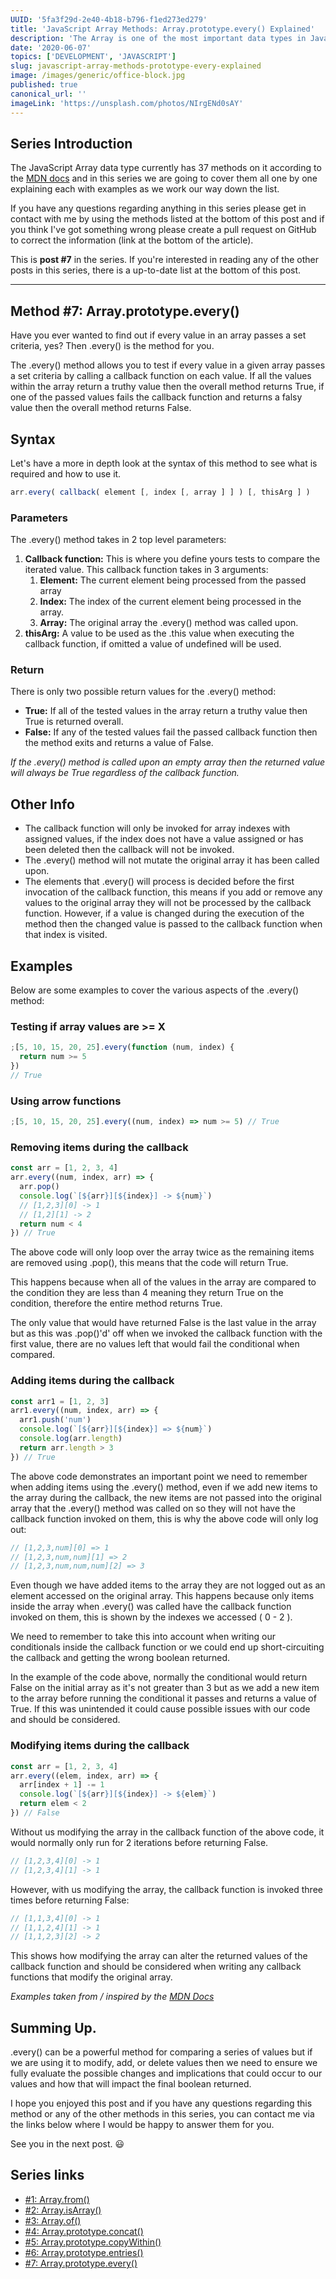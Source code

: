 ```yaml
---
UUID: '5fa3f29d-2e40-4b18-b796-f1ed273ed279'
title: 'JavaScript Array Methods: Array.prototype.every() Explained'
description: 'The Array is one of the most important data types in JavaScript, here is everything you need to know about the Array method Array.prototype.every().'
date: '2020-06-07'
topics: ['DEVELOPMENT', 'JAVASCRIPT']
slug: javascript-array-methods-prototype-every-explained
image: /images/generic/office-block.jpg
published: true
canonical_url: ''
imageLink: 'https://unsplash.com/photos/NIrgENd0sAY'
---
```


## Series Introduction

The JavaScript Array data type currently has 37 methods on it according to the [MDN docs](https://developer.mozilla.org/en-US/docs/Web/JavaScript/Reference/Global_Objects/Array) and in this series we are going to cover them all one by one explaining each with examples as we work our way down the list.

If you have any questions regarding anything in this series please get in contact with me by using the methods listed at the bottom of this post and if you think I've got something wrong please create a pull request on GitHub to correct the information (link at the bottom of the article).

This is **post #7** in the series. If you're interested in reading any of the other posts in this series, there is a up-to-date list at the bottom of this post.

---

## Method #7: Array.prototype.every()

Have you ever wanted to find out if every value in an array passes a set criteria, yes? Then .every() is the method for you.

The .every() method allows you to test if every value in a given array passes a set criteria by calling a callback function on each value. If all the values within the array return a truthy value then the overall method returns True, if one of the passed values fails the callback function and returns a falsy value then the overall method returns False.

## Syntax

Let's have a more in depth look at the syntax of this method to see what is required and how to use it.

```jsx
arr.every( callback( element [, index [, array ] ] ) [, thisArg ] )
```

### Parameters

The .every() method takes in 2 top level parameters:

1. **Callback function:** This is where you define yours tests to compare the iterated value. This callback function takes in 3 arguments:
   1. **Element:** The current element being processed from the passed array
   2. **Index:** The index of the current element being processed in the array.
   3. **Array:** The original array the .every() method was called upon.
2. **thisArg:** A value to be used as the .this value when executing the callback function, if omitted a value of undefined will be used.

### Return

There is only two possible return values for the .every() method:

- **True:** If all of the tested values in the array return a truthy value then True is returned overall.
- **False:** If any of the tested values fail the passed callback function then the method exits and returns a value of False.

_If the .every() method is called upon an empty array then the returned value will always be True regardless of the callback function._

## Other Info

- The callback function will only be invoked for array indexes with assigned values, if the index does not have a value assigned or has been deleted then the callback will not be invoked.
- The .every() method will not mutate the original array it has been called upon.
- The elements that .every() will process is decided before the first invocation of the callback function, this means if you add or remove any values to the original array they will not be processed by the callback function. However, if a value is changed during the execution of the method then the changed value is passed to the callback function when that index is visited.

## Examples

Below are some examples to cover the various aspects of the .every() method:

### Testing if array values are >= X

```jsx
;[5, 10, 15, 20, 25].every(function (num, index) {
  return num >= 5
})
// True
```

### Using arrow functions

```jsx
;[5, 10, 15, 20, 25].every((num, index) => num >= 5) // True
```

### Removing items during the callback

```jsx
const arr = [1, 2, 3, 4]
arr.every((num, index, arr) => {
  arr.pop()
  console.log(`[${arr}][${index}] -> ${num}`)
  // [1,2,3][0] -> 1
  // [1,2][1] -> 2
  return num < 4
}) // True
```

The above code will only loop over the array twice as the remaining items are removed using .pop(), this means that the code will return True.

This happens because when all of the values in the array are compared to the condition they are less than 4 meaning they return True on the condition, therefore the entire method returns True.

The only value that would have returned False is the last value in the array but as this was .pop()'d' off when we invoked the callback function with the first value, there are no values left that would fail the conditional when compared.

### Adding items during the callback

```jsx
const arr1 = [1, 2, 3]
arr1.every((num, index, arr) => {
  arr1.push('num')
  console.log(`[${arr}][${index}] => ${num}`)
  console.log(arr.length)
  return arr.length > 3
}) // True
```

The above code demonstrates an important point we need to remember when adding items using the .every() method, even if we add new items to the array during the callback, the new items are not passed into the original array that the .every() method was called on so they will not have the callback function invoked on them, this is why the above code will only log out:

```jsx
// [1,2,3,num][0] => 1
// [1,2,3,num,num][1] => 2
// [1,2,3,num,num,num][2] => 3
```

Even though we have added items to the array they are not logged out as an element accessed on the original array. This happens because only items inside the array when .every() was called have the callback function invoked on them, this is shown by the indexes we accessed ( 0 - 2 ).

We need to remember to take this into account when writing our conditionals inside the callback function or we could end up short-circuiting the callback and getting the wrong boolean returned.

In the example of the code above, normally the conditional would return False on the initial array as it's not greater than 3 but as we add a new item to the array before running the conditional it passes and returns a value of True. If this was unintended it could cause possible issues with our code and should be considered.

### Modifying items during the callback

```jsx
const arr = [1, 2, 3, 4]
arr.every((elem, index, arr) => {
  arr[index + 1] -= 1
  console.log(`[${arr}][${index}] -> ${elem}`)
  return elem < 2
}) // False
```

Without us modifying the array in the callback function of the above code, it would normally only run for 2 iterations before returning False.

```jsx
// [1,2,3,4][0] -> 1
// [1,2,3,4][1] -> 1
```

However, with us modifying the array, the callback function is invoked three times before returning False:

```jsx
// [1,1,3,4][0] -> 1
// [1,1,2,4][1] -> 1
// [1,1,2,3][2] -> 2
```

This shows how modifying the array can alter the returned values of the callback function and should be considered when writing any callback functions that modify the original array.

_Examples taken from / inspired by the [MDN Docs](https://developer.mozilla.org/en-US/docs/Web/JavaScript/Reference/Global_Objects/Array/every)_

## Summing Up.

.every() can be a powerful method for comparing a series of values but if we are using it to modify, add, or delete values then we need to ensure we fully evaluate the possible changes and implications that could occur to our values and how that will impact the final boolean returned.

I hope you enjoyed this post and if you have any questions regarding this method or any of the other methods in this series, you can contact me via the links below where I would be happy to answer them for you.

See you in the next post. 😃

## Series links

- [#1: Array.from()](/blog/javascript-array-methods-from-explained)
- [#2: Array.isArray()](/blog/javascript-array-methods-isarray-explained)
- [#3: Array.of()](/blog/javascript-array-methods-of-explained)
- [#4: Array.prototype.concat()](/blog/javascript-array-methods-prototype-concat-explained)
- [#5: Array.prototype.copyWithin()](/blog/javascript-array-methods-prototype-copywithin-explained)
- [#6: Array.prototype.entries()](/blog/javascript-array-methods-prototype-entries-explained)
- [#7: Array.prototype.every()](/blog/javascript-array-methods-prototype-every-explained)
